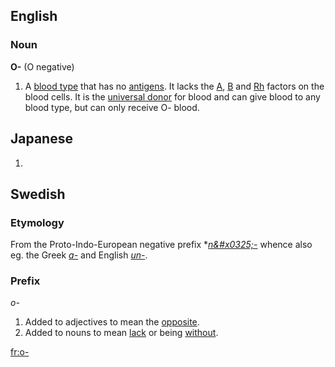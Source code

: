 ==English==
===Noun===
'''O-'''  (O negative)
#A [[blood type]] that has no [[antigen]]s.  It lacks the [[A]], [[B]] and [[Rh]] factors on the blood cells. It is the [[universal donor]] for blood and can give blood to any blood type, but can only receive O- blood.

== Japanese ==
{{Romaji|お-}}
# {{japdef|御-|prefix indicating that a word is honorific}}

==Swedish==

===Etymology===
From the Proto-Indo-European negative prefix *''[[n&#x0325;-]]'' whence also eg. the Greek ''[[a-]]'' and English ''[[un-]]''.

===Prefix===
''o-''
#Added to adjectives to mean the [[opposite]].
#Added to nouns to mean [[lack]] or being [[without]].

[[fr:o-]]